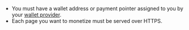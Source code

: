- You must have a wallet address or payment pointer assigned to you by your [wallet provider](/resources/wallets). 
- Each page you want to monetize must be served over HTTPS.